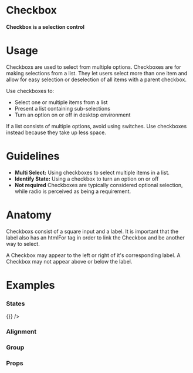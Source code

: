 
<Meta title="Data Entry|Selection Controls/Checkbox" component={Checkbox} />

# Checkbox

#### Checkbox is a selection control

<Preview withToolbar>
  <Story name="Standard">
    <Checkbox id="Checkbox" label="Checkbox" />
  </Story>
</Preview>

# Usage

Checkboxs are used to select from multiple options. Checkboxes are for making selections from a list. They let users select more than one item and allow for easy selection or deselection of all items with a parent checkbox.

Use checkboxes to:

- Select one or multiple items from a list
- Present a list containing sub-selections
- Turn an option on or off in desktop environment

If a list consists of multiple options, avoid using switches. Use checkboxes instead because they take up less space.

# Guidelines

- **Multi Select:**
  Using checkboxes to select multiple items in a list.
- **Identify State:**
  Using a checkbox to turn an option on or off
- **Not required**
  Checkboxes are typically considered optional selection, while radio is perceived as being a requirement.

# Anatomy

Checkboxs consist of a square input and a label. It is important that the label also has an htmlFor tag in order to link the Checkbox and be another way to select.

A Checkbox may appear to the left or right of it's corresponding label. A Checkbox may not appear above or below the label.

# Examples

### States

<Preview>
  <Story name="States">
    <Grid>
      <Checkbox id="Checked" label="Checked" checked onChange={() => {}} />
      <Checkbox id="Unchecked" label="Unchecked" />
      <Checkbox id="Error" label="Error" error />
      <Checkbox id="Disabled" label="Disabled" disabled />
    </Grid>
  </Story>
</Preview>

### Alignment

<Preview>
  <Story name="Alignment">
    <Grid>
      <Checkbox id="Left Aligned" label="Left Aligned" />
      <Checkbox id="Right Aligned" label="Right Aligned" align="right" />
    </Grid>
  </Story>
</Preview>

### Group

<Preview>
  <Story name="Checkbox Group">
    <Form>
      <FormSection title="Checkbox Group (2 Columns)">
        <CheckboxGroup columns="2">
          <Checkbox
            id="Checkbox-1"
            name="Checkbox-group"
            value="1"
            label="Checkbox 1"
          />
          <Checkbox
            id="Checkbox-2"
            name="Checkbox-group"
            value="2"
            label="Checkbox 2"
          />
          <Checkbox
            id="Checkbox-3"
            name="Checkbox-group"
            value="3"
            label="Checkbox 3"
          />
          <Checkbox
            id="Checkbox-4"
            name="Checkbox-group"
            value="4"
            label="Checkbox 4"
          />
        </CheckboxGroup>
      </FormSection>
    </Form>
  </Story>
</Preview>

### Props

<Props of={Checkbox} />

